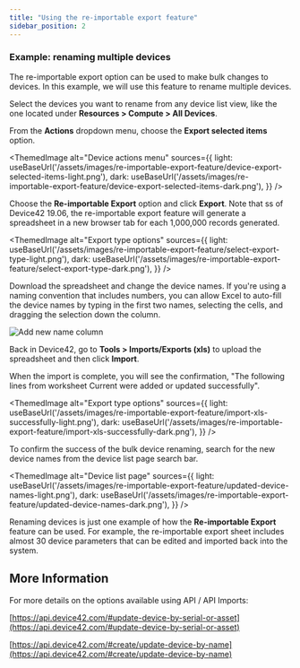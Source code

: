 ```yaml
---
title: "Using the re-importable export feature"
sidebar_position: 2
---
```



### Example: renaming multiple devices

The re-importable export option can be used to make bulk changes to devices. In this example, we will use this feature to rename multiple devices.

Select the devices you want to rename from any device list view, like the one located under **Resources > Compute > All Devices**.

From the **Actions** dropdown menu, choose the **Export selected items** option.

<ThemedImage
  alt="Device actions menu"
  sources={{
    light: useBaseUrl('/assets/images/re-importable-export-feature/device-export-selected-items-light.png'),
    dark: useBaseUrl('/assets/images/re-importable-export-feature/device-export-selected-items-dark.png'),
  }}
/>

Choose the **Re-importable Export** option and click **Export**. Note that ss of Device42 19.06, the re-importable export feature will generate a spreadsheet in a new browser tab for each 1,000,000 records generated.

<ThemedImage
  alt="Export type options"
  sources={{
    light: useBaseUrl('/assets/images/re-importable-export-feature/select-export-type-light.png'),
    dark: useBaseUrl('/assets/images/re-importable-export-feature/select-export-type-dark.png'),
  }}
/>

Download the spreadsheet and change the device names. If you're using a naming convention that includes numbers, you can allow Excel to auto-fill the device names by typing in the first two names, selecting the cells, and dragging the selection down the column. 

![Add new name column](/assets/images/re-importable-export-feature/excel-new-name.png)

Back in Device42, go to **Tools > Imports/Exports (xls)** to upload the spreadsheet and then click **Import**.

When the import is complete, you will see the confirmation, "The following lines from worksheet Current were added or updated successfully".

<ThemedImage
  alt="Export type options"
  sources={{
    light: useBaseUrl('/assets/images/re-importable-export-feature/import-xls-successfully-light.png'),
    dark: useBaseUrl('/assets/images/re-importable-export-feature/import-xls-successfully-dark.png'),
  }}
/>

To confirm the success of the bulk device renaming, search for the new device names from the device list page search bar.

<ThemedImage
  alt="Device list page"
  sources={{
    light: useBaseUrl('/assets/images/re-importable-export-feature/updated-device-names-light.png'),
    dark: useBaseUrl('/assets/images/re-importable-export-feature/updated-device-names-dark.png'),
  }}
/>

Renaming devices is just one example of how the **Re-importable Export** feature can be used. For example, the re-importable export sheet includes almost 30 device parameters that can be edited and imported back into the system.

## More Information

For more details on the options available using API / API Imports:

[https://api.device42.com/#update-device-by-serial-or-asset](https://api.device42.com/#update-device-by-serial-or-asset)

[https://api.device42.com/#create/update-device-by-name](https://api.device42.com/#create/update-device-by-name)